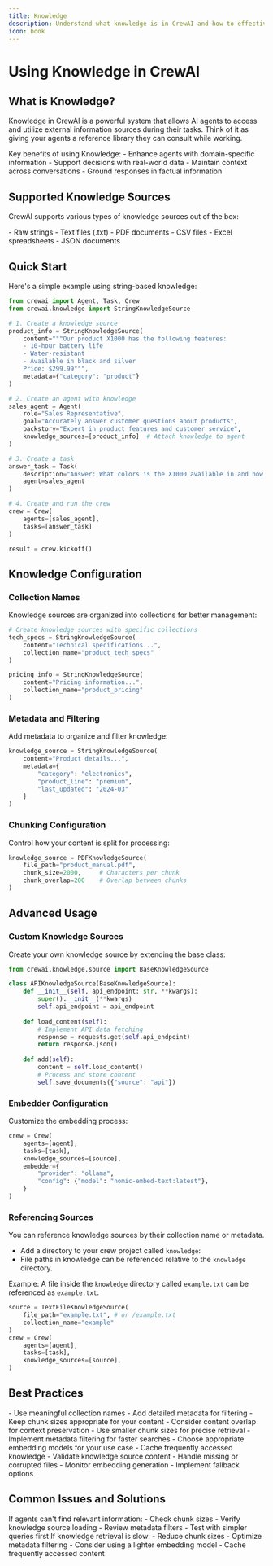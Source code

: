 ```yaml
---
title: Knowledge
description: Understand what knowledge is in CrewAI and how to effectively use it.
icon: book
---
```


# Using Knowledge in CrewAI

## What is Knowledge?

Knowledge in CrewAI is a powerful system that allows AI agents to access and utilize external information sources during their tasks. Think of it as giving your agents a reference library they can consult while working.

<Info>
  Key benefits of using Knowledge:
  - Enhance agents with domain-specific information
  - Support decisions with real-world data
  - Maintain context across conversations
  - Ground responses in factual information
</Info>

## Supported Knowledge Sources

CrewAI supports various types of knowledge sources out of the box:

<CardGroup cols={2}>
  <Card title="Text Sources" icon="text">
    - Raw strings
    - Text files (.txt)
    - PDF documents
  </Card>
  <Card title="Structured Data" icon="table">
    - CSV files
    - Excel spreadsheets
    - JSON documents
  </Card>
</CardGroup>

## Quick Start

Here's a simple example using string-based knowledge:

```python
from crewai import Agent, Task, Crew
from crewai.knowledge import StringKnowledgeSource

# 1. Create a knowledge source
product_info = StringKnowledgeSource(
    content="""Our product X1000 has the following features:
    - 10-hour battery life
    - Water-resistant
    - Available in black and silver
    Price: $299.99""",
    metadata={"category": "product"}
)

# 2. Create an agent with knowledge
sales_agent = Agent(
    role="Sales Representative",
    goal="Accurately answer customer questions about products",
    backstory="Expert in product features and customer service",
    knowledge_sources=[product_info]  # Attach knowledge to agent
)

# 3. Create a task
answer_task = Task(
    description="Answer: What colors is the X1000 available in and how much does it cost?",
    agent=sales_agent
)

# 4. Create and run the crew
crew = Crew(
    agents=[sales_agent],
    tasks=[answer_task]
)

result = crew.kickoff()
```

## Knowledge Configuration

### Collection Names

Knowledge sources are organized into collections for better management:

```python
# Create knowledge sources with specific collections
tech_specs = StringKnowledgeSource(
    content="Technical specifications...",
    collection_name="product_tech_specs"
)

pricing_info = StringKnowledgeSource(
    content="Pricing information...",
    collection_name="product_pricing"
)
```

### Metadata and Filtering

Add metadata to organize and filter knowledge:

```python
knowledge_source = StringKnowledgeSource(
    content="Product details...",
    metadata={
        "category": "electronics",
        "product_line": "premium",
        "last_updated": "2024-03"
    }
)
```

### Chunking Configuration

Control how your content is split for processing:

```python
knowledge_source = PDFKnowledgeSource(
    file_path="product_manual.pdf",
    chunk_size=2000,     # Characters per chunk
    chunk_overlap=200    # Overlap between chunks
)
```

## Advanced Usage

### Custom Knowledge Sources

Create your own knowledge source by extending the base class:

```python
from crewai.knowledge.source import BaseKnowledgeSource

class APIKnowledgeSource(BaseKnowledgeSource):
    def __init__(self, api_endpoint: str, **kwargs):
        super().__init__(**kwargs)
        self.api_endpoint = api_endpoint
    
    def load_content(self):
        # Implement API data fetching
        response = requests.get(self.api_endpoint)
        return response.json()
    
    def add(self):
        content = self.load_content()
        # Process and store content
        self.save_documents({"source": "api"})
```

### Embedder Configuration

Customize the embedding process:

```python
crew = Crew(
    agents=[agent],
    tasks=[task],
    knowledge_sources=[source],
    embedder={
        "provider": "ollama",
        "config": {"model": "nomic-embed-text:latest"},
    }
)
```

### Referencing Sources

You can reference knowledge sources by their collection name or metadata.

* Add a directory to your crew project called `knowledge`:
* File paths in knowledge can be referenced relative to the `knowledge` directory.

Example:
A file inside the `knowledge` directory called `example.txt` can be referenced as `example.txt`.

```python
source = TextFileKnowledgeSource(
    file_path="example.txt", # or /example.txt
    collection_name="example"
)
crew = Crew(
    agents=[agent],
    tasks=[task],
    knowledge_sources=[source],
)
```

## Best Practices

<AccordionGroup>
  <Accordion title="Content Organization">
    - Use meaningful collection names
    - Add detailed metadata for filtering
    - Keep chunk sizes appropriate for your content
    - Consider content overlap for context preservation
  </Accordion>
  
  <Accordion title="Performance Tips">
    - Use smaller chunk sizes for precise retrieval
    - Implement metadata filtering for faster searches
    - Choose appropriate embedding models for your use case
    - Cache frequently accessed knowledge
  </Accordion>
  
  <Accordion title="Error Handling">
    - Validate knowledge source content
    - Handle missing or corrupted files
    - Monitor embedding generation
    - Implement fallback options
  </Accordion>
</AccordionGroup>

## Common Issues and Solutions

<AccordionGroup>
  <Accordion title="Content Not Found">
    If agents can't find relevant information:
    - Check chunk sizes
    - Verify knowledge source loading
    - Review metadata filters
    - Test with simpler queries first
  </Accordion>
  
  <Accordion title="Performance Issues">
    If knowledge retrieval is slow:
    - Reduce chunk sizes
    - Optimize metadata filtering
    - Consider using a lighter embedding model
    - Cache frequently accessed content
  </Accordion>
</AccordionGroup>
